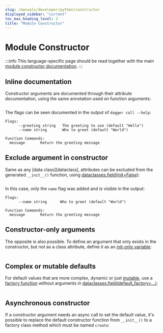```yaml
---
slug: /manuals/developer/python/constructor
displayed_sidebar: "current"
toc_max_heading_level: 2
title: "Module Constructor"
---
```


# Module Constructor

:::info
This language-specific page should be read together with the main [module constructor documentation](../constructor.mdx).
:::

## Inline documentation

Constructor arguments are documented through their attribute documentation,
using the same annotation used on function arguments:

```python file=./snippets/constructor/doc/main.py
```

The flags can be seen documented in the output of `dagger call --help`:

```shell
Flags:
      --greeting string   The greeting to use (default "Hello")
      --name string       Who to greet (default "World")

Function Commands:
  message       Return the greeting message
```

## Exclude argument in constructor

Same as any [data class][dataclass], attributes can be excluded from the
generated `__init__()` function, using [dataclasses.field(init=False)][field]:

```python file=./snippets/constructor/exclude/main.py
```

In this case, only the `name` flag was added and is visible in the output:

```shell
Flags:
      --name string      Who to greet (default "World")

Function Commands:
  message       Return the greeting message
```

## Constructor-only arguments

The opposite is also possible. To define an argument that only exists in
the constructor, but not as a class attribute, define it as an
[init-only variable][initvar]:

```python file=./snippets/constructor/initvar/main.py
```

## Complex or mutable defaults

For default values that are more complex, dynamic or just [mutable][mutable],
use a [factory function][factory] without arguments in
[dataclasses.field(default_factory=...)][field]:

```python file=./snippets/constructor/factory/main.py
```

## Asynchronous constructor

If a constructor argument needs an async call to set the default value, it's
possible to replace the default constructor function from `__init__()` to
a factory class method which must be named `create`:

```python file=./snippets/constructor/async/main.py
```

[field]:https://docs.python.org/3/library/dataclasses.html#dataclasses.field
[initvar]: https://docs.python.org/3/library/dataclasses.html#init-only-variables
[factory]: https://docs.python.org/3/library/dataclasses.html#default-factory-functions
[mutable]: https://docs.python.org/3/library/dataclasses.html#mutable-default-values
